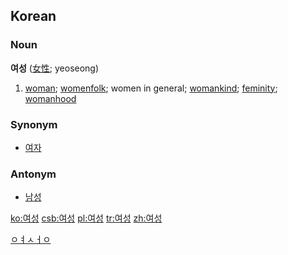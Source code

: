 ==Korean==
===Noun===
'''여성''' ([[女性]]; yeoseong)
#[[woman]]; [[womenfolk]]; women in general; [[womankind]]; [[feminity]]; [[womanhood]]

===Synonym===
*[[여자]]

===Antonym===
*[[남성]]

[[Category:Korean nouns|ㅇㅕㅅㅓㅇ]]

[[ko:여성]]
[[csb:여성]]
[[pl:여성]]
[[tr:여성]]
[[zh:여성]]